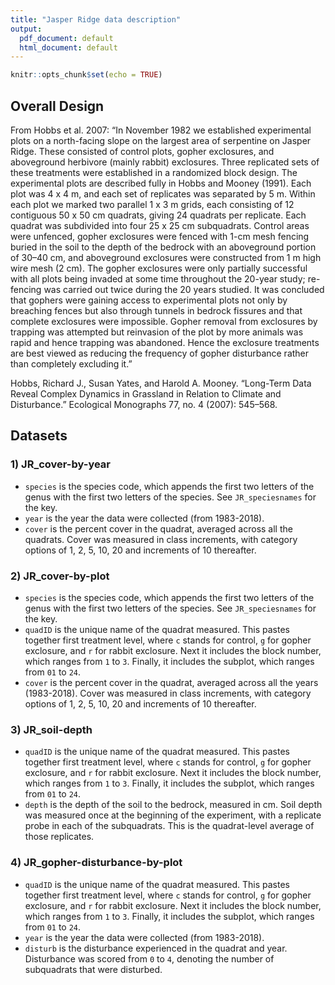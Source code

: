 ```yaml
---
title: "Jasper Ridge data description"
output:
  pdf_document: default
  html_document: default
---
```


```r
knitr::opts_chunk$set(echo = TRUE)
```


## Overall Design
From Hobbs et al. 2007: "In November 1982 we established experimental plots on a north-facing slope on the largest area of serpentine on Jasper Ridge. These consisted of control plots, gopher exclosures, and aboveground herbivore (mainly rabbit) exclosures. Three replicated sets of these treatments were established in a randomized block design. The experimental plots are described fully in Hobbs and Mooney (1991). Each plot was 4 x 4 m, and each set of replicates was separated by 5 m. Within each plot we marked two parallel 1 x 3 m grids, each consisting of 12 contiguous 50 x 50 cm quadrats, giving 24 quadrats per replicate. Each quadrat was subdivided into four 25 x 25 cm subquadrats. Control areas were unfenced, gopher exclosures were fenced with 1-cm mesh fencing buried in the soil to the depth of the bedrock with an aboveground portion of 30–40 cm, and aboveground exclosures were constructed from 1 m high wire mesh (2 cm). The gopher exclosures were only partially successful with all plots being invaded at some time throughout the 20-year study; re-fencing was carried out twice during the 20 years studied. It was concluded that gophers were gaining access to experimental plots not only by breaching fences but also through tunnels in bedrock fissures and that complete exclosures were impossible. Gopher removal from exclosures by trapping was attempted but reinvasion of the plot by more animals was rapid and hence trapping was abandoned. Hence the exclosure treatments are best viewed as reducing the frequency of gopher disturbance rather than completely excluding it."

Hobbs, Richard J., Susan Yates, and Harold A. Mooney. “Long-Term Data Reveal Complex Dynamics in Grassland in Relation to Climate and Disturbance.” Ecological Monographs 77, no. 4 (2007): 545–568.

## Datasets

### 1) JR_cover-by-year
- `species` is the species code, which appends the first two letters of the genus with the first two letters of the species. See `JR_speciesnames` for the key.  
- `year` is the year the data were collected (from 1983-2018).
- `cover` is the percent cover in the quadrat, averaged across all the quadrats. Cover was measured in class increments, with category options of 1, 2, 5, 10, 20 and increments of 10 thereafter. 


### 2) JR_cover-by-plot
- `species` is the species code, which appends the first two letters of the genus with the first two letters of the species. See `JR_speciesnames` for the key.  
- `quadID` is the unique name of the quadrat measured. This pastes together first  treatment level, where `c` stands for control, `g` for gopher exclosure, and `r` for rabbit exclosure. Next it includes the block number, which ranges from `1` to `3`. Finally, it includes the subplot, which ranges from `01` to `24`.
- `cover` is the percent cover in the quadrat, averaged across all the years (1983-2018). Cover was measured in class increments, with category options of 1, 2, 5, 10, 20 and increments of 10 thereafter. 

### 3) JR_soil-depth
- `quadID` is the unique name of the quadrat measured. This pastes together first  treatment level, where `c` stands for control, `g` for gopher exclosure, and `r` for rabbit exclosure. Next it includes the block number, which ranges from `1` to `3`. Finally, it includes the subplot, which ranges from `01` to `24`.
- `depth` is the depth of the soil to the bedrock, measured in cm. Soil depth was measured once at the beginning of the experiment, with a replicate probe in each of the subquadrats. This is the quadrat-level average of those replicates. 

### 4) JR_gopher-disturbance-by-plot
- `quadID` is the unique name of the quadrat measured. This pastes together first  treatment level, where `c` stands for control, `g` for gopher exclosure, and `r` for rabbit exclosure. Next it includes the block number, which ranges from `1` to `3`. Finally, it includes the subplot, which ranges from `01` to `24`.
- `year` is the year the data were collected (from 1983-2018).
- `disturb` is the disturbance experienced in the quadrat and year. Disturbance was scored from `0` to `4`, denoting the number of subquadrats that were disturbed.
